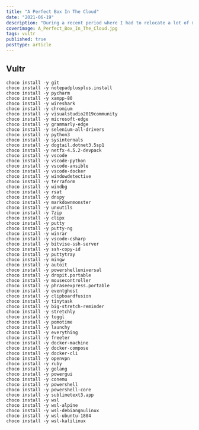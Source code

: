 ```yaml
---
title: "A Perfect Box In The Cloud"
date: "2021-06-19"
description: "During a recent period where I had to relocate a lot of my digital estate, I found myself without a powerful core machine capable of managing multiple projects. This led me down a path in which I experienced the pros and cons of working in the cloud and in this article I will talk about my journey to find the perfect platform for me to work on"
coverimage: A_Perfect_Box_In_The_Cloud.jpg
tags: vultr
published: true
posttype: article
---
```


## Vultr

```
choco install -y git
choco install -y notepadplusplus.install
choco install -y pycharm
choco install -y xampp-80
choco install -y wireshark
choco install -y chromium
choco install -y visualstudio2019community
choco install -y microsoft-edge
choco install -y grammarly-edge
choco install -y selenium-all-drivers
choco install -y python3
choco install -y sysinternals
choco install -y dogtail.dotnet3.5sp1
choco install -y netfx-4.5.2-devpack
choco install -y vscode
choco install -y vscode-python
choco install -y vscode-ansible
choco install -y vscode-docker
choco install -y windowdetective
choco install -y terraform
choco install -y windbg
choco install -y rsat
choco install -y dnspy
choco install -y markdownmonster
choco install -y unxutils
choco install -y 7zip
choco install -y clipx
choco install -y putty
choco install -y putty-ng
choco install -y winrar
choco install -y vscode-csharp
choco install -y bitvise-ssh-server
choco install -y ssh-copy-id
choco install -y puttytray
choco install -y mingw
choco install -y autoit
choco install -y powershelluniversal
choco install -y dropit.portable
choco install -y mousecontroller
choco install -y phraseexpress.portable
choco install -y eventghost
choco install -y clipboardfusion
choco install -y tinytask
choco install -y big-stretch-reminder
choco install -y stretchly
choco install -y toggl
choco install -y pomotime
choco install -y launchy
choco install -y everything
choco install -y freeter
choco install -y docker-machine
choco install -y docker-compose
choco install -y docker-cli
choco install -y openvpn
choco install -y ruby
choco install -y golang
choco install -y powergui
choco install -y conemu
choco install -y powershell
choco install -y powershell-core
choco install -y sublimetext3.app
choco install -y wsl
choco install -y wsl-alpine
choco install -y wsl-debiangnulinux
choco install -y wsl-ubuntu-1804
choco install -y wsl-kalilinux
```